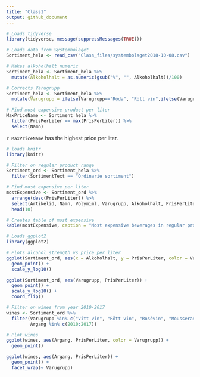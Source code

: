 ```yaml
---
title: "Class1"
output: github_document
---
```


```r
# Loads tidyverse
library(tidyverse, message(suppressMessages(TRUE)))

# Loads data from Systembolaget
Sortiment_hela <- read_csv("Class_files/systembolaget2018-10-08.csv")

# Makes alkoholhalt numeric
Sortiment_hela <- Sortiment_hela %>% 
  mutate(Alkoholhalt = as.numeric(gsub("%", "", Alkoholhalt))/100)

# Corrects Varugrupp
Sortiment_hela <- Sortiment_hela %>%
  mutate(Varugrupp = ifelse(Varugrupp=="Röda", "Rött vin",ifelse(Varugrupp=="Vita", "Vitt vin", Varugrupp)))

# Find most expensive product per liter
MaxPriceName <- Sortiment_hela %>%
  filter(PrisPerLiter == max(PrisPerLiter)) %>%
  select(Namn)

```

`r MaxPriceName` has the highest price per liter.

```r
# loads knitr
library(knitr)

# Filter on regular product range
Sortiment_ord <- Sortiment_hela %>%
  filter(SortimentText == "Ordinarie sortiment")

# Find most expensive per liter
mostExpensive <- Sortiment_ord %>%
  arrange(desc(PrisPerLiter)) %>%
  select(Artikelid, Namn, Volymiml, Varugrupp, Alkoholhalt, PrisPerLiter) %>% 
  head(10)

# Creates table of most expensive
kable(mostExpensive, caption = "Most expensive beverages in regular product range")

# Loads ggplot2
library(ggplot2)

# Plots alcohol strength vs price per liter
ggplot(Sortiment_ord, aes(x = Alkoholhalt, y = PrisPerLiter, color = Varugrupp)) +
  geom_point() +
  scale_y_log10()

ggplot(Sortiment_ord, aes(Varugrupp, PrisPerLiter)) +
  geom_point() +
  scale_y_log10() +
  coord_flip()

# Filter on wines from year 2010-2017
wines <- Sortiment_ord %>% 
  filter(Varugrupp %in% c("Vitt vin", "Rött vin", "Rosévin", "Mousserande vin"),
         Argang %in% c(2010:2017))

# Plot wines
ggplot(wines, aes(Argang, PrisPerLiter, color = Varugrupp)) +
  geom_point()

ggplot(wines, aes(Argang, PrisPerLiter)) +
  geom_point() +
  facet_wrap(~ Varugrupp)

```

